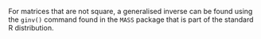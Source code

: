 For matrices that are not square, a generalised inverse can be found
using the `ginv()` command found in the `MASS` package
that is part of the standard R distribution. 

